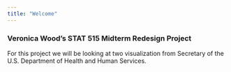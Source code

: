 ```yaml
---
title: "Welcome"
---
```



### Veronica Wood's STAT 515 Midterm Redesign Project

For this project we will be looking at two visualization from Secretary of the U.S. Department of Health and Human Services.


